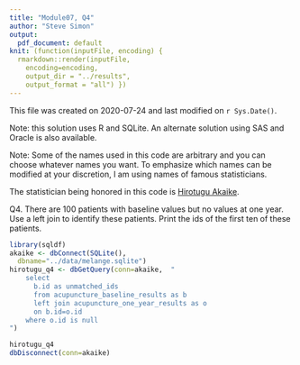 ```yaml
---
title: "Module07, Q4"
author: "Steve Simon"
output:
  pdf_document: default
knit: (function(inputFile, encoding) {
  rmarkdown::render(inputFile, 
    encoding=encoding,
    output_dir = "../results", 
    output_format = "all") })  
---
```


This file was created on 2020-07-24 and last modified on `r Sys.Date()`.

Note: this solution uses R and SQLite. An alternate solution using SAS and Oracle is also available.

Note: Some of the names used in this code are arbitrary and you can choose whatever names you want. To emphasize which names can be modified at your discretion, I am using names of famous statisticians.

The statistician being honored in this code is [Hirotugu Akaike](https://en.wikipedia.org/wiki/Hirotugu_Akaike).

Q4. There are 100 patients with baseline values but no values at one year. Use a left join to identify these patients. Print the ids of the first ten of these patients.

```r
library(sqldf)
akaike <- dbConnect(SQLite(),
  dbname="../data/melange.sqlite")
hirotugu_q4 <- dbGetQuery(conn=akaike,  "
    select 
      b.id as unmatched_ids
      from acupuncture_baseline_results as b
      left join acupuncture_one_year_results as o
      on b.id=o.id
    where o.id is null
")

hirotugu_q4
dbDisconnect(conn=akaike)
```
